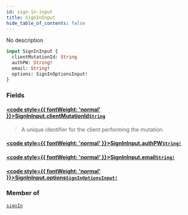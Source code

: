 ```yaml
---
id: sign-in-input
title: SignInInput
hide_table_of_contents: false
---
```








No description

```graphql
input SignInInput {
  clientMutationId: String
  authPW: String!
  email: String!
  options: SignInOptionsInput!
}
```


### Fields

#### [<code style={{ fontWeight: 'normal' }}>SignInInput.<b>clientMutationId</b></code>](#)<Bullet />[`String`](/gql-api/scalars/string) <Badge class="secondary" text="scalar"/>
> A unique identifier for the client performing the mutation.
> 

#### [<code style={{ fontWeight: 'normal' }}>SignInInput.<b>authPW</b></code>](#)<Bullet />[`String!`](/gql-api/scalars/string) <Badge class="secondary" text="non-null"/> <Badge class="secondary" text="scalar"/>
> 
> 

#### [<code style={{ fontWeight: 'normal' }}>SignInInput.<b>email</b></code>](#)<Bullet />[`String!`](/gql-api/scalars/string) <Badge class="secondary" text="non-null"/> <Badge class="secondary" text="scalar"/>
> 
> 

#### [<code style={{ fontWeight: 'normal' }}>SignInInput.<b>options</b></code>](#)<Bullet />[`SignInOptionsInput!`](/gql-api/inputs/sign-in-options-input) <Badge class="secondary" text="non-null"/> <Badge class="secondary" text="input"/>
> 
> 



### Member of

[`signIn`](/gql-api/mutations/sign-in)  <Badge className="secondary" text="mutation"/>




